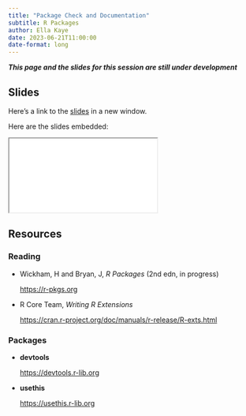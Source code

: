 ```yaml
---
title: "Package Check and Documentation"
subtitle: R Packages
author: Ella Kaye
date: 2023-06-21T11:00:00
date-format: long
---
```


***This page and the slides for this session are still under development***

## Slides

Here's a link to the [slides](/slides/10-check-package-documentation/index.qmd){target="_blank"} in a new window. 

Here are the slides embedded:

<iframe class="slide-deck ar3x2" src="/slides/10-check-package-documentation/index.html" title="10-check-package-documentation slides">
</iframe>

## Resources

### Reading

- Wickham, H and Bryan, J, _R Packages_ (2nd edn, in progress)

  <https://r-pkgs.org>

- R Core Team, _Writing R Extensions_

  <https://cran.r-project.org/doc/manuals/r-release/R-exts.html>


### Packages

- **devtools**

  <https://devtools.r-lib.org>
  
- **usethis**

  <https://usethis.r-lib.org>
